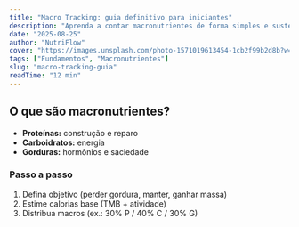 ```yaml
---
title: "Macro Tracking: guia definitivo para iniciantes"
description: "Aprenda a contar macronutrientes de forma simples e sustentável."
date: "2025-08-25"
author: "NutriFlow"
cover: "https://images.unsplash.com/photo-1571019613454-1cb2f99b2d8b?w=1200&q=80"
tags: ["Fundamentos", "Macronutrientes"]
slug: "macro-tracking-guia"
readTime: "12 min"
---
```


## O que são macronutrientes?
- **Proteínas:** construção e reparo
- **Carboidratos:** energia
- **Gorduras:** hormônios e saciedade

### Passo a passo
1. Defina objetivo (perder gordura, manter, ganhar massa)  
2. Estime calorias base (TMB + atividade)  
3. Distribua macros (ex.: 30% P / 40% C / 30% G)
